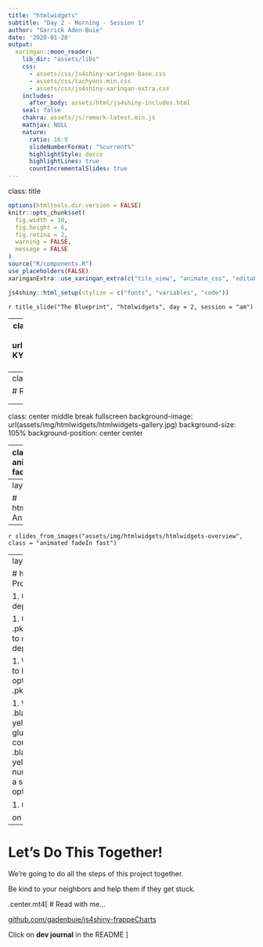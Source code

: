 ```yaml
---
title: "htmlwidgets"
subtitle: "Day 2 - Morning - Session 1"
author: "Garrick Aden-Buie"
date: '2020-01-28'
output:
  xaringan::moon_reader:
    lib_dir: "assets/libs"
    css:
      - assets/css/js4shiny-xaringan-base.css
      - assets/css/tachyons.min.css
      - assets/css/js4shiny-xaringan-extra.css
    includes:
      after_body: assets/html/js4shiny-includes.html
    seal: false
    chakra: assets/js/remark-latest.min.js
    mathjax: NULL
    nature:
      ratio: 16:9
      slideNumberFormat: "%current%"
      highlightStyle: docco
      highlightLines: true
      countIncrementalSlides: true
---
```


class: title

```r
options(htmltools.dir.version = FALSE)
knitr::opts_chunk$set(
  fig.width = 10,
  fig.height = 6,
  fig.retina = 2,
  warning = FALSE,
  message = FALSE
)
source("R/components.R")
use_placeholders(FALSE)
xaringanExtra::use_xaringan_extra(c("tile_view", "animate_css", "editable"))
```

```r
js4shiny::html_setup(stylize = c("fonts", "variables", "code"))
```

`r title_slide("The Blueprint", "htmlwidgets", day = 2, session = "am")`

---
class: break fullscreen center top huge
background-image: url('assets/img/bg/unsplash_wn-KYaHwcis.jpg')
background-size: cover

# Review

---
class: header_background

# Review Day 1

<ol>
<li><p>What did we learn?</p>
<ul class="can-edit key-review-learn">
<li>Item 1</li>
<li>Item 2</li>
</ul>
</li>
<li><p>What was confusing?</p>
<ul class="can-edit key-review-confusing">
<li>Item 1</li>
<li>Item 2</li>
</ul>
</li>
</ol>

<p class="can-edit key-review-announce">&nbsp;</p>

  

---
class: center middle break fullscreen
background-image: url(assets/img/htmlwidgets/htmlwidgets-gallery.jpg)
background-size: 105%
background-position: center center

---
class: animated fadeIn

<div class="htmlwidgets-gallery w-100 h-100 absolute top-0 left-0">
</div>

<div class="bg-white-05 w-100 h-100 flex items-center justify-center absolute top-0 left-0">
<h1 class="ttu red text-shadow-2"><span class="f1">htmlwidgets</span></h1>
</div>

```css
.htmlwidgets-gallery {
  background: url(assets/img/htmlwidgets/htmlwidgets-gallery.jpg);
  background-size: 105%;
  background-position: center center;
  filter: blur(5px);
}
```

---
layout: true

# htmlwidgets: An Overview

---

`r slides_from_images("assets/img/htmlwidgets/htmlwidgets-overview", class = "animated fadeIn fast")`

---
layout: false

# htmlwidgets Process Overview

1. Gather dependencies

1. Configure .pkg[htmlwidgets] to manage the dependencies

1. Write R functions to hand data and options to .pkg[htmlwidgets]

1. Write the .black.bg-yellow.pl1.pt1.b[JS] glue code to connect a .black.bg-yellow.pl1.pt1.b.f-nun[JS] library with a set of data and options.

1. Collect .ph1[&#x2B50;] on GitHub

---

# Let's Do This Together!

We're going to do all the steps of this project together.

Be kind to your neighbors and help them if they get stuck.

.center.mt4[
# Read with me...

<a class="f4" href="https://github.com/gadenbuie/js4shiny-frappeCharts/" target="_blank">github.com/gadenbuie/js4shiny-frappeCharts</a>

Click on **dev journal** in the README
]
